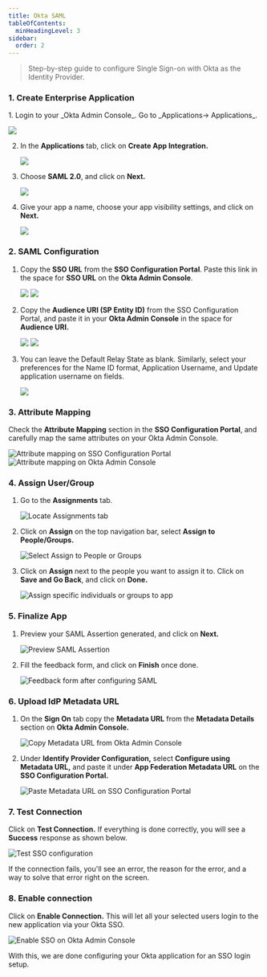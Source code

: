 ```yaml
---
title: Okta SAML
tableOfContents:
  minHeadingLevel: 3
sidebar:
  order: 2
---
```



> Step-by-step guide to configure Single Sign-on with Okta as the Identity
  Provider.

### 1. Create Enterprise Application

<Steps>
1. Login to your _Okta Admin Console_. Go to _Applications→ Applications_.

   ![](@/assets/docs/guides/sso-integrations/okta-saml/0.png)

2. In the **Applications** tab, click on **Create App Integration.**

   ![](@/assets/docs/guides/sso-integrations/okta-saml/1.png)

3. Choose **SAML 2.0**, and click on **Next.**

   ![](@/assets/docs/guides/sso-integrations/okta-saml/2.png)

4. Give your app a name, choose your app visibility settings, and click on **Next.**

   ![](@/assets/docs/guides/sso-integrations/okta-saml/3.png)

</Steps>

### 2. SAML Configuration

<Steps>

1. Copy the **SSO URL** from the **SSO Configuration Portal**. Paste this link in the space for **SSO URL** on the **Okta Admin Console**.

   ![](@/assets/docs/guides/sso-integrations/okta-saml/4.png)
   ![](@/assets/docs/guides/sso-integrations/okta-saml/5.png)

2. Copy the **Audience URI (SP Entity ID)** from the SSO Configuration Portal, and paste it in your **Okta Admin Console** in the space for **Audience URI.**

   ![](@/assets/docs/guides/sso-integrations/okta-saml/6.png)
   ![](@/assets/docs/guides/sso-integrations/okta-saml/7.png)

3. You can leave the Default Relay State as blank. Similarly, select your preferences for the Name ID format, Application Username, and Update application username on fields.

   ![](@/assets/docs/guides/sso-integrations/okta-saml/8.png)

</Steps>

### 3. Attribute Mapping

Check the **Attribute Mapping** section in the **SSO Configuration Portal**, and carefully map the same attributes on your Okta Admin Console.

![Attribute mapping on SSO Configuration Portal](@/assets/docs/guides/sso-integrations/okta-saml/9.png)
![Attribute mapping on Okta Admin Console](@/assets/docs/guides/sso-integrations/okta-saml/10.png)

### 4. Assign User/Group

<Steps>

1. Go to the **Assignments** tab.

   ![Locate Assignments tab](@/assets/docs/guides/sso-integrations/okta-saml/11.png)

2. Click on **Assign** on the top navigation bar, select **Assign to People/Groups.**

   ![Select Assign to People or Groups](@/assets/docs/guides/sso-integrations/okta-saml/12.png)

3. Click on **Assign** next to the people you want to assign it to. Click on **Save and Go Back**, and click on **Done.**

   ![Assign specific individuals or groups to app](@/assets/docs/guides/sso-integrations/okta-saml/13.png)

</Steps>

### 5. Finalize App

<Steps>

1. Preview your SAML Assertion generated, and click on **Next.**

   ![Preview SAML Assertion](@/assets/docs/guides/sso-integrations/okta-saml/14.png)

2. Fill the feedback form, and click on **Finish** once done.

   ![Feedback form after configuring SAML](@/assets/docs/guides/sso-integrations/okta-saml/15.png)

</Steps>

### 6. Upload IdP Metadata URL

<Steps>

1. On the **Sign On** tab copy the **Metadata URL** from the **Metadata Details** section on **Okta Admin Console.**

   ![Copy Metadata URL from Okta Admin Console](@/assets/docs/guides/sso-integrations/okta-saml/16.png)

2. Under **Identify Provider Configuration,** select **Configure using Metadata URL,** and paste it under **App Federation Metadata URL** on the **SSO Configuration Portal.**

   ![Paste Metadata URL on SSO Configuration Portal](@/assets/docs/guides/sso-integrations/okta-saml/17.png)

</Steps>

### 7. Test Connection

Click on **Test Connection.** If everything is done correctly, you will see a **Success** response as shown below.

   ![Test SSO configuration](@/assets/docs/guides/sso-integrations/okta-saml/18.png)

<Aside>
If the connection fails, you'll see an error, the reason for the error, and a way to solve that error right on the screen.
</Aside>

### 8. Enable connection

Click on **Enable Connection.** This will let all your selected users login to the new application via your Okta SSO.

![Enable SSO on Okta Admin Console](@/assets/docs/guides/sso-integrations/okta-saml/19.png)

With this, we are done configuring your Okta application for an SSO login setup.
